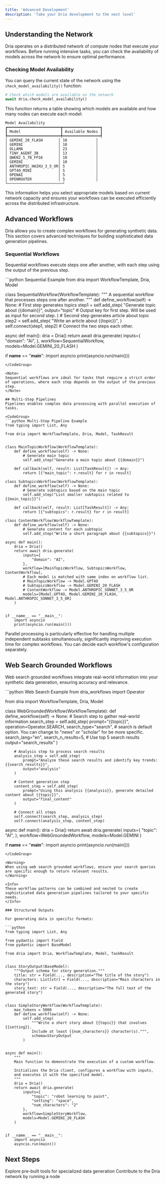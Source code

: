```yaml
---
title: 'Advanced Development'
description: 'Take your Dria development to the next level'
---
```


## Understanding the Network

Dria operates on a distributed network of compute nodes that execute your workflows. Before running intensive tasks, you can check the availability of models across the network to ensure optimal performance.

### Checking Model Availability

You can query the current state of the network using the `check_model_availability()` function:

```python
# Check which models are available on the network
await dria.check_model_availability()
```

This function returns a table showing which models are available and how many nodes can execute each model:

```
Model Availability 
┏━━━━━━━━━━━━━━━━━━━━━━━━┳━━━━━━━━━━━━━━━━━┓
┃ Model                  ┃ Available Nodes ┃
┡━━━━━━━━━━━━━━━━━━━━━━━━╇━━━━━━━━━━━━━━━━━┩
│ GEMINI_20_FLASH       │ 10             │
│ GEMINI                │ 10             │
│ OLLAMA                │ 23             │
│ TINY_AGENT_3B         │ 13             │
│ QWEN2_5_7B_FP16       │ 10             │
│ GEMINI                │ 10             │
│ ANTHROPIC_HAIKU_3_5_OR│ 5              │
│ GPT4O_MINI            │ 5              │
│ OPENAI                │ 5              │
│ OPENROUTER            │ 5              │
└─────────────────────────┘
```

This information helps you select appropriate models based on current network capacity and ensures your workflows can be executed efficiently across the distributed infrastructure.


## Advanced Workflows

Dria allows you to create complex workflows for generating synthetic data. This section covers advanced techniques for building sophisticated data generation pipelines.


### Sequential Workflows
Sequential workflows execute steps one after another, with each step using the output of the previous step.

<CodeGroup>
```python Sequential Example
from dria import WorkflowTemplate, Dria, Model


class SequentialWorkflow(WorkflowTemplate):
    """
    A sequential workflow that processes steps one after another.
    """
    def define_workflow(self) -> None:
        # First step generates topics
        step1 = self.add_step(
            "Generate topic about {{domain}}",
            output="topic" # Output key for first step. Will be used as input for second step.
        )
        # Second step generates article about topic
        step2 = self.add_step(
            "Write an article about {{topic}}",
        )
        self.connect(step1, step2) # Connect the two steps each other.


async def main():
    dria = Dria()
    return await dria.generate(
        inputs={
            "domain": "AI",
        },
        workflow=SequentialWorkflow,
        models=Model.GEMINI_20_FLASH
    )


if __name__ == "__main__":
    import asyncio
    print(asyncio.run(main()))

```
</CodeGroup>

<Note>
Sequential workflows are ideal for tasks that require a strict order of operations, where each step depends on the output of the previous step.
</Note>

## Multi-Step Pipelines
Pipelines enables complex data processing with parallel execution of tasks.

<CodeGroup>
```python Multi-Step Pipeline Example
from typing import List, Any

from dria import WorkflowTemplate, Dria, Model, TaskResult


class MainTopicWorkflow(WorkflowTemplate):
    def define_workflow(self) -> None:
        # Generate main topic
        self.add_step("Generate a main topic about {{domain}}")

    def callback(self, result: List[TaskResult]) -> Any:
        return [{"main_topic": r.result} for r in result]

class SubtopicsWorkflow(WorkflowTemplate):
    def define_workflow(self) -> None:
        # Generate subtopics based on the main topic
        self.add_step("List smaller subtopics related to {{main_topic}}")

    def callback(self, result: List[TaskResult]) -> Any:
        return [{"subtopics": r.result} for r in result]

class ContentWorkflow(WorkflowTemplate):
    def define_workflow(self) -> None:
        # Generate content for each subtopic
        self.add_step("Write a short paragraph about {{subtopics}}")

async def main():
    dria = Dria()
    return await dria.generate(
        inputs={
            "domain": "AI",
        },
        workflow=[MainTopicWorkflow, SubtopicsWorkflow, ContentWorkflow],
        # Each model is matched with same index on workflow list.
        # MainTopicWorkflow -> Model.GPT4O
        # SubtopicsWorkflow -> Model.GEMINI_20_FLASH
        # ContentWorkflow -> Model.ANTHROPIC_SONNET_3_5_OR
        models=[Model.GPT4O, Model.GEMINI_20_FLASH, Model.ANTHROPIC_SONNET_3_5_OR]
    )


if __name__ == "__main__":
    import asyncio
    print(asyncio.run(main()))

```
</CodeGroup>

<Tip>
Parallel processing is particularly effective for handling multiple independent subtasks simultaneously, significantly improving execution time for complex workflows.
You can decide each workflow's configuration separately.
</Tip>

## Web Search Grounded Workflows
Web search grounded workflows integrate real-world information into your synthetic data generation, ensuring accuracy and relevance.

<CodeGroup>
```python Web Search Example
from dria_workflows import Operator

from dria import WorkflowTemplate, Dria, Model

class WebGroundedWorkflow(WorkflowTemplate):
    def define_workflow(self) -> None:
        # Search step to gather real-world information
        search_step = self.add_step(
            prompt="{{topic}}",
            operation=Operator.SEARCH,
            search_type="search", # search is default option. You can change to "news" or "scholar" for be more specific.
            search_lang="en",
            search_n_results=5, # Use top 5 search results
            output="search_results"
        )

        # Analysis step to process search results
        analysis_step = self.add_step(
            prompt="Analyze these search results and identify key trends: {{search_results}}",
            output="analysis"
        )

        # Content generation step
        content_step = self.add_step(
            prompt="Using this analysis {{analysis}}, generate detailed content about {{topic}}",
            output="final_content"
        )

        # Connect all steps
        self.connect(search_step, analysis_step)
        self.connect(analysis_step, content_step)

async def main():
    dria = Dria()
    return await dria.generate(
        inputs={
            "topic": "AI",
        },
        workflow=WebGroundedWorkflow,
        models=Model.GEMINI
    )


if __name__ == "__main__":
    import asyncio
    print(asyncio.run(main()))

```
</CodeGroup>

<Warning>
When using web search grounded workflows, ensure your search queries are specific enough to return relevant results.
</Warning>

<Info>
These workflow patterns can be combined and nested to create sophisticated data generation pipelines tailored to your specific needs.
</Info>

### Structured Outputs

For generating data in specific formats:

```python
from typing import List, Any

from pydantic import Field
from pydantic import BaseModel

from dria import Dria, WorkflowTemplate, Model, TaskResult


class StoryOutput(BaseModel):
    """Output schema for story generation."""
    title: str = Field(..., description="The title of the story")
    characters: List[str] = Field(..., description="Main characters in the story")
    story_text: str = Field(..., description="The full text of the generated story")


class SimpleStoryWorkflow(WorkflowTemplate):
    max_tokens = 5000
    def define_workflow(self) -> None:
        self.add_step(
            """Write a short story about {{topic}} that involves {{setting}}.
            Include at least {{num_characters}} character(s).""",
            schema=StoryOutput
        )


async def main():
    """
    Main function to demonstrate the execution of a custom workflow.

    Initializes the Dria client, configures a workflow with inputs,
    and executes it with the specified model.
    """
    dria = Dria()
    return await dria.generate(
        inputs={
            "topic": "robot learning to paint",
            "setting": "space",
            "num_characters": "2"
        },
        workflow=SimpleStoryWorkflow,
        models=Model.GEMINI_20_FLASH
    )


if __name__ == "__main__":
    import asyncio
    asyncio.run(main())
```

## Next Steps

<CardGroup cols={2}>
  <Card
    title="Factory Tools"
    icon="toolbox"
    href="/factory/simple/"
  >
    Explore pre-built tools for specialized data generation
  </Card>
  <Card
    title="Run a Node"
    icon="server"
    href="/node/"
  >
    Contribute to the Dria network by running a node
  </Card>
</CardGroup>
